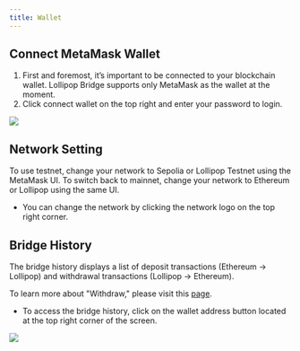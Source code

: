```yaml
---
title: Wallet
---
```


## Connect MetaMask Wallet

1. First and foremost, it’s important to be connected to your blockchain wallet. Lollipop Bridge supports only MetaMask as the wallet at the moment.
2. Click connect wallet on the top right and enter your password to login.

<img src="/images/connect-metamask.png" />

## Network Setting

<Info>To use testnet, change your network to Sepolia or Lollipop Testnet using the MetaMask UI. To switch back to mainnet, change your network to Ethereum or Lollipop using the same UI.</Info>

- You can change the network by clicking the network logo on the top right corner.

## Bridge History

<Info>
The bridge history displays a list of deposit transactions (Ethereum → Lollipop) and withdrawal transactions (Lollipop → Ethereum).

To learn more about "Withdraw," please visit this [page](https://docs.lollipop.network/service-guide/lollipop-bridge/bridge/withdraw).
</Info>

-   To access the bridge history, click on the wallet address button located at the top right corner of the screen.

<Frame caption="Network selection">
  <img src="/images/network-setting.png" />
</Frame>